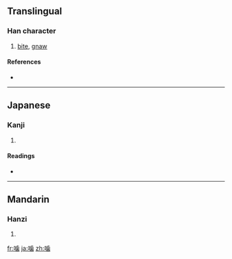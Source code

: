 ==Translingual==

===Han character===
{{Han char|rn=30|rad=口|as=12|sn=15|four=|canj=口卜一山 (RYMU), XX口卜一 (XXRYM)}}

# [[bite]], [[gnaw]]

====References====
* {{Han ref|kx=0209.151|hdz=10682.171|uh=565B|ud=22107}}

----

==Japanese==

===Kanji===
{{ja-kanji|grade=|rs=口12}}

# {{defn|Japanese}}

====Readings====
* {{ja-readings|on=[[ごう]] (gō)|kun=[[かじる]] (kajiru), [[かみ]] (kami)}}

----

==Mandarin==

===Hanzi===
{{cmn-hanzi|pin=[[niè]] ([[nie4]])|wg=nieh<sup>4</sup>}}

# {{defn|Mandarin}}

[[fr:噛]]
[[ja:噛]]
[[zh:噛]]
